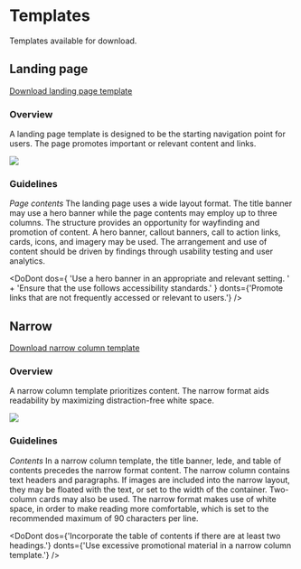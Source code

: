 
<Meta title="Design System/Templates" />

# Templates

Templates available for download.

## Landing page
[Download landing page template]()

### Overview
A landing page template is designed to be the starting navigation point for users. 
The page promotes important or relevant content and links.

<Preview withSource="none">
  <img src={templatesLandingPage} />
</Preview>

### Guidelines
*Page contents*
The landing page uses a wide layout format. The title banner may use a hero banner 
while the page contents may employ up to three columns. The structure provides an 
opportunity for wayfinding and promotion of content. A hero banner, callout banners, 
call to action links, cards, icons, and imagery may be used. The arrangement and use 
of content should be driven by findings through usability testing and user analytics.

<DoDont
  dos={
    'Use a hero banner in an appropriate and relevant setting. ' +
    'Ensure that the use follows accessibility standards.'
  }
  donts={'Promote links that are not frequently accessed or relevant to users.'}
/>

## Narrow
[Download narrow column template]()

### Overview
A narrow column template prioritizes content. The narrow format aids readability by 
maximizing distraction-free white space.

<Preview withSource="none">
  <img src={templatesNarrow} />
</Preview>

### Guidelines
*Contents*
In a narrow column template, the title banner, lede, and table of contents precedes 
the narrow format content. The narrow column contains text headers and paragraphs. 
If images are included into the narrow layout, they may be floated with the text, or 
set to the width of the container. Two-column cards may also be used. The narrow format 
makes use of white space, in order to make reading more comfortable, which is set to 
the recommended maximum of 90 characters per line.

<DoDont
  dos={'Incorporate the table of contents if there are at least two headings.'}
  donts={'Use excessive promotional material in a narrow column template.'}
/>

